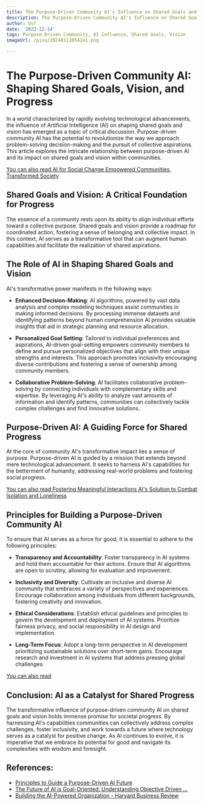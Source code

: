 ```yaml
---
title: The Purpose-Driven Community AI's Influence on Shared Goals and Vision
description: The Purpose-Driven Community AI's Influence on Shared Goals and Vision
author: Usf
date: '2023-12-14'
tags: Purpose-Driven Community, AI Influence, Shared Goals, Vision
imageUrl: /pixa/20240112054241.png

---
```

# The Purpose-Driven Community AI: Shaping Shared Goals, Vision, and Progress

In a world characterized by rapidly evolving  technological advancements, the influence  of Artificial Intelligence (AI) on shaping shared goals and  vision has emerged as a topic of critical discussion. Purpose-driven community AI  has the  potential  to revolutionize the way we approach problem-solving decision-making  and the pursuit of collective aspirations. This article explores the intricate relationship between purpose-driven AI  and  its impact on shared goals  and  vision within communities.

[You can  also read AI for Social Change Empowered Communities, Transformed Society](AI%20for%20Social%20Change%20Empowered%20Communities%2C%20Transformed%20Society)


## Shared Goals and Vision: A Critical Foundation for  Progress
The  essence of a community rests upon its ability to align individual efforts toward a  collective purpose. Shared goals and vision provide a  roadmap for coordinated action, fostering a sense of belonging and collective impact. In this context, AI serves as a transformative  tool that  can augment human capabilities and facilitate the realization  of shared aspirations.

##  The Role of AI in  Shaping Shared Goals  and Vision
AI's  transformative power manifests in the following  ways:

- **Enhanced Decision-Making**: AI algorithms, powered by vast data analysis and  complex modeling techniques  assist communities in making informed decisions. By processing immense datasets and  identifying patterns beyond human comprehension AI provides valuable insights that aid in strategic planning and resource allocation.

- **Personalized Goal Setting**: Tailored to individual preferences and aspirations, AI-driven goal-setting empowers community members to define  and pursue personalized objectives that align with their unique strengths  and interests.  This  approach promotes inclusivity encouraging diverse contributions and fostering a sense of ownership among  community members.

- **Collaborative Problem-Solving**:  AI facilitates collaborative problem-solving by connecting individuals with complementary skills and  expertise. By leveraging AI's ability to analyze vast amounts of information  and identify patterns, communities can collectively tackle complex challenges and find innovative solutions.

## Purpose-Driven AI: A Guiding Force for Shared Progress
At the core of community AI's transformative impact lies a  sense of  purpose. Purpose-driven AI is guided by a mission that extends beyond mere technological advancement. It seeks to harness AI's capabilities for the betterment of humanity, addressing real-world problems and  fostering social  progress.

[You can also read Fostering Meaningful Interactions AI's Solution to  Combat Isolation and Loneliness](Fostering%20Meaningful%20Interactions%20AI%27s%20Solution%20to%20Combat%20Isolation%20and%20Loneliness)


## Principles for Building a Purpose-Driven Community AI
To ensure that AI serves as a force for good, it is essential  to adhere to the following principles:

- **Transparency and Accountability**: Foster transparency in AI systems and hold them accountable for their  actions. Ensure that AI  algorithms are open  to scrutiny, allowing for evaluation and improvement.

- **Inclusivity and Diversity**: Cultivate an inclusive and diverse AI community that embraces a variety of perspectives and experiences. Encourage collaboration among individuals from different backgrounds, fostering creativity and innovation.

- **Ethical Considerations**: Establish ethical  guidelines and principles to govern the development and deployment of AI systems. Prioritize fairness privacy, and social  responsibility in AI design and implementation.

- **Long-Term Focus**: Adopt a long-term  perspective in AI  development prioritizing sustainable solutions over short-term gains. Encourage research and investment in AI systems that address pressing global challenges.

[You can also read ]()


##  Conclusion: AI as a Catalyst for Shared Progress
The transformative influence of purpose-driven community AI on shared goals  and vision holds immense promise for societal  progress. By harnessing AI's capabilities  communities can collectively address complex challenges, foster inclusivity, and work towards a future where technology serves as a catalyst for positive change. As AI continues to evolve, it is imperative that we  embrace its potential for  good and  navigate its complexities  with wisdom and foresight.

## References:
- [Principles to Guide a Purpose-Driven AI Future](https://hdsr.mitpress.mit.edu/pub/4s0269ne)
- [The Future of AI is Goal-Oriented: Understanding Objective Driven ...](https://medium.com/@raphael.mansuy/the-future-of-ai-is-goal-oriented-understanding-objective-driven-systems-349a71278fdb)
- [Building the AI-Powered Organization - Harvard Business Review](https://hbr.org/2019/07/building-the-ai-powered-organization)
